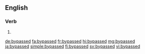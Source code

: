 ==English==

===Verb===
{{head|en|verb form}}

# {{en-past of|bypass}}

[[de:bypassed]]
[[fa:bypassed]]
[[fr:bypassed]]
[[hi:bypassed]]
[[mg:bypassed]]
[[ja:bypassed]]
[[simple:bypassed]]
[[fi:bypassed]]
[[sv:bypassed]]
[[vi:bypassed]]